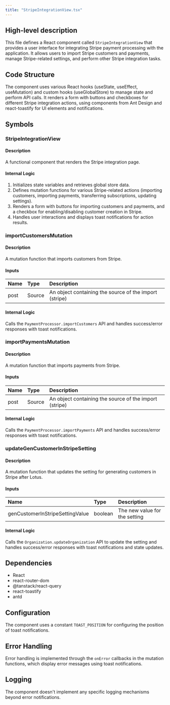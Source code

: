 ```yaml
---
title: "StripeIntegrationView.tsx"
---
```


## High-level description
This file defines a React component called `StripeIntegrationView` that provides a user interface for integrating Stripe payment processing with the application. It allows users to import Stripe customers and payments, manage Stripe-related settings, and perform other Stripe integration tasks.

## Code Structure
The component uses various React hooks (useState, useEffect, useMutation) and custom hooks (useGlobalStore) to manage state and perform API calls. It renders a form with buttons and checkboxes for different Stripe integration actions, using components from Ant Design and react-toastify for UI elements and notifications.

## Symbols

### StripeIntegrationView
#### Description
A functional component that renders the Stripe integration page.

#### Internal Logic
1. Initializes state variables and retrieves global store data.
2. Defines mutation functions for various Stripe-related actions (importing customers, importing payments, transferring subscriptions, updating settings).
3. Renders a form with buttons for importing customers and payments, and a checkbox for enabling/disabling customer creation in Stripe.
4. Handles user interactions and displays toast notifications for action results.

### importCustomersMutation
#### Description
A mutation function that imports customers from Stripe.

#### Inputs
| Name | Type | Description |
|:-----|:-----|:------------|
| post | Source | An object containing the source of the import (stripe) |

#### Internal Logic
Calls the `PaymentProcessor.importCustomers` API and handles success/error responses with toast notifications.

### importPaymentsMutation
#### Description
A mutation function that imports payments from Stripe.

#### Inputs
| Name | Type | Description |
|:-----|:-----|:------------|
| post | Source | An object containing the source of the import (stripe) |

#### Internal Logic
Calls the `PaymentProcessor.importPayments` API and handles success/error responses with toast notifications.

### updateGenCustomerInStripeSetting
#### Description
A mutation function that updates the setting for generating customers in Stripe after Lotus.

#### Inputs
| Name | Type | Description |
|:-----|:-----|:------------|
| genCustomerInStripeSettingValue | boolean | The new value for the setting |

#### Internal Logic
Calls the `Organization.updateOrganization` API to update the setting and handles success/error responses with toast notifications and state updates.

## Dependencies
- React
- react-router-dom
- @tanstack/react-query
- react-toastify
- antd

## Configuration
The component uses a constant `TOAST_POSITION` for configuring the position of toast notifications.

## Error Handling
Error handling is implemented through the `onError` callbacks in the mutation functions, which display error messages using toast notifications.

## Logging
The component doesn't implement any specific logging mechanisms beyond error notifications.